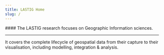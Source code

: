 ```yaml
---
title: LASTIG Home
slug: /
---
```


<Columns>
<Column2>
<ContainerWithSliderAndWordCloud />
</Column2>
<Column2>
#### The LASTIG research focuses on Geographic Information sciences.

---

It covers the complete lifecycle of geospatial data from their capture to their visualisation, including modelling, integration & analysis.
<TeamsDiagram />
</Column2>
</Columns>
<News />
